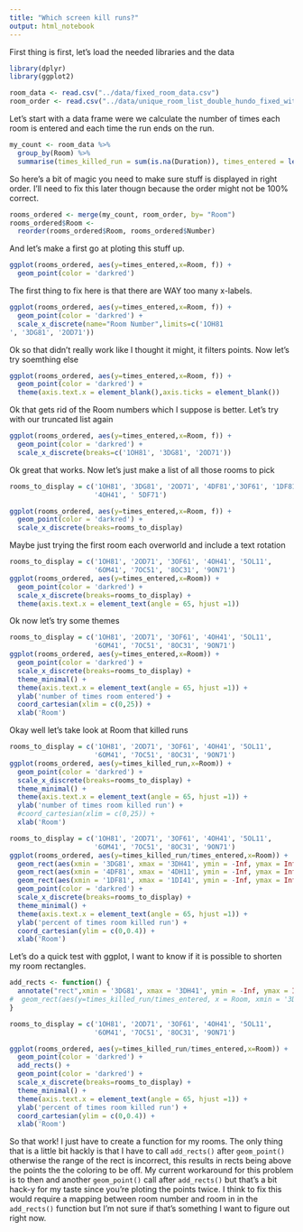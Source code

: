 ```yaml
---
title: "Which screen kill runs?"
output: html_notebook
---
```


First thing is first, let's load the needed libraries and the data

```r
library(dplyr)
library(ggplot2)

room_data <- read.csv("../data/fixed_room_data.csv")
room_order <- read.csv("../data/unique_room_list_double_hundo_fixed_with_index.csv", header = FALSE, col.names = c('Number','Room'))
```


Let's start with a data frame were we calculate the number of times each room is entered and each time the run ends on the run.

```r
my_count <- room_data %>%
  group_by(Room) %>%
  summarise(times_killed_run = sum(is.na(Duration)), times_entered = length (Duration) )
```

So here's a bit of magic you need to make sure stuff is displayed in right order.  I'll need to fix this later thougn because the order might not be 100% correct.

```r
rooms_ordered <- merge(my_count, room_order, by= "Room")
rooms_ordered$Room <- 
  reorder(rooms_ordered$Room, rooms_ordered$Number)
```

And let's make a first go at ploting this stuff up.
```r
ggplot(rooms_ordered, aes(y=times_entered,x=Room, f)) + 
  geom_point(color = 'darkred')
```

The first thing to fix here is that there are WAY too many x-labels.  

```r
ggplot(rooms_ordered, aes(y=times_entered,x=Room, f)) + 
  geom_point(color = 'darkred') +
  scale_x_discrete(name="Room Number",limits=c('1OH81
', '3DG81', '2OD71'))
```
 Ok so that didn't really work like I thought it might, it filters points.  Now let's try soemthing else
 
```r
ggplot(rooms_ordered, aes(y=times_entered,x=Room, f)) + 
  geom_point(color = 'darkred') +
  theme(axis.text.x = element_blank(),axis.ticks = element_blank())
```


Ok that gets rid of the Room numbers which I suppose is better.   Let's try with our truncated list again

```r
ggplot(rooms_ordered, aes(y=times_entered,x=Room, f)) + 
  geom_point(color = 'darkred') +
  scale_x_discrete(breaks=c('1OH81', '3DG81', '2OD71'))
```
Ok great that works.  Now let's just make a list of all those rooms to pick

```r
rooms_to_display = c('1OH81', '3DG81', '2OD71', '4DF81','3OF61', '1DF81', 
                     '4OH41', ' 5DF71')
```

```r
ggplot(rooms_ordered, aes(y=times_entered,x=Room, f)) + 
  geom_point(color = 'darkred') +
  scale_x_discrete(breaks=rooms_to_display)
```


Maybe just trying the first room each overworld and include a text rotation

```r
rooms_to_display = c('1OH81', '2OD71', '3OF61', '4OH41', '5OL11', 
                     '6OM41', '7OC51', '8OC31', '9ON71')
ggplot(rooms_ordered, aes(y=times_entered,x=Room)) + 
  geom_point(color = 'darkred') +
  scale_x_discrete(breaks=rooms_to_display) +
  theme(axis.text.x = element_text(angle = 65, hjust =1))
```

Ok now let's try some themes

```r
rooms_to_display = c('1OH81', '2OD71', '3OF61', '4OH41', '5OL11', 
                     '6OM41', '7OC51', '8OC31', '9ON71')
ggplot(rooms_ordered, aes(y=times_entered,x=Room)) + 
  geom_point(color = 'darkred') +
  scale_x_discrete(breaks=rooms_to_display) +
  theme_minimal() + 
  theme(axis.text.x = element_text(angle = 65, hjust =1)) + 
  ylab('number of times room entered') + 
  coord_cartesian(xlim = c(0,25)) + 
  xlab('Room')
```
Okay well let's take look at Room that killed runs

```r
rooms_to_display = c('1OH81', '2OD71', '3OF61', '4OH41', '5OL11', 
                     '6OM41', '7OC51', '8OC31', '9ON71')
ggplot(rooms_ordered, aes(y=times_killed_run,x=Room)) + 
  geom_point(color = 'darkred') +
  scale_x_discrete(breaks=rooms_to_display) +
  theme_minimal() + 
  theme(axis.text.x = element_text(angle = 65, hjust =1)) + 
  ylab('number of times room killed run') + 
  #coord_cartesian(xlim = c(0,25)) + 
  xlab('Room')
```

```r
rooms_to_display = c('1OH81', '2OD71', '3OF61', '4OH41', '5OL11', 
                     '6OM41', '7OC51', '8OC31', '9ON71')
ggplot(rooms_ordered, aes(y=times_killed_run/times_entered,x=Room)) + 
  geom_rect(aes(xmin = '3DG81', xmax = '3DH41', ymin = -Inf, ymax = Inf), alpha = 0.4 , color = 'blue',fill = 'blue') +
  geom_rect(aes(xmin = '4DF81', xmax = '4DH11', ymin = -Inf, ymax = Inf), alpha = 0.4 , color = 'blue',fill = 'blue') +
  geom_rect(aes(xmin = '1DF81', xmax = '1DI41', ymin = -Inf, ymax = Inf), alpha = 0.4 , color = 'blue',fill = 'blue') +
  geom_point(color = 'darkred') +
  scale_x_discrete(breaks=rooms_to_display) +
  theme_minimal() + 
  theme(axis.text.x = element_text(angle = 65, hjust =1)) + 
  ylab('percent of times room killed run') + 
  coord_cartesian(ylim = c(0,0.4)) + 
  xlab('Room')
```
Let's do a quick test with ggplot, I want to know if it is possible to shorten my room rectangles.

```r
add_rects <- function() {
  annotate("rect",xmin = '3DG81', xmax = '3DH41', ymin = -Inf, ymax = Inf, alpha = 0.3, fill = 'blue' )
#  geom_rect(aes(y=times_killed_run/times_entered, x = Room, xmin = '3DG81', xmax = '3DH41', ymin = -Inf, ymax = Inf), data = rooms_ordered, alpha=0.3 , fill = 'green')
}

rooms_to_display = c('1OH81', '2OD71', '3OF61', '4OH41', '5OL11', 
                     '6OM41', '7OC51', '8OC31', '9ON71')

ggplot(rooms_ordered, aes(y=times_killed_run/times_entered,x=Room)) + 
  geom_point(color = 'darkred') + 
  add_rects() + 
  geom_point(color = 'darkred') + 
  scale_x_discrete(breaks=rooms_to_display) +
  theme_minimal() + 
  theme(axis.text.x = element_text(angle = 65, hjust =1)) + 
  ylab('percent of times room killed run') + 
  coord_cartesian(ylim = c(0,0.4)) + 
  xlab('Room')

```

So that work!  I just have to create a function for my rooms.  The only thing that is a little bit hackly is that I have to call `add_rects()` after `geom_point()` otherwise the range of the rect is incorrect, this results in rects being above the points the the coloring to be off.  My current workaround for this problem is to then and another `geom_point()` call after `add_rects()` but that's a bit hack-y for my taste since you're ploting the points twice.  I think to fix this would require a mapping between room number and room in in the `add_rects()` function but I'm not sure if that's something I want to figure out right now.


